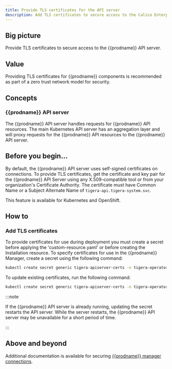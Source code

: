 ```yaml
---
title: Provide TLS certificates for the API server
description: Add TLS certificates to secure access to the Calico Enterprise API server.
---
```


## Big picture

Provide TLS certificates to secure access to the {{prodname}} API server.

## Value

Providing TLS certificates for {{prodname}} components is recommended as part of a zero trust network model for security.

## Concepts

### {{prodname}} API server

The {{prodname}} API server handles requests for {{prodname}} API resources. The main Kubernetes API server has an aggregation layer and will proxy requests for the {{prodname}} API resources to the {{prodname}} API server.

## Before you begin...

By default, the {{prodname}} API server uses self-signed certificates on connections. To provide TLS certificates,
get the certificate and key pair for the {{prodname}} API Server using any X.509-compatible tool or from your organization's Certificate Authority. The certificate must have Common Name or a Subject Alternate Name of `tigera-api.tigera-system.svc`.

This feature is available for Kubernetes and OpenShift.

## How to

### Add TLS certificates

To provide certificates for use during deployment you must create a secret before applying the 'custom-resource.yaml' or before creating the Installation resource. To specify certificates for use in the {{prodname}} Manager, create a secret using the following command:

```bash
kubectl create secret generic tigera-apiserver-certs -n tigera-operator --from-file=apiserver.crt=</path/to/certificate-file> --from-file=apiserver.key=</path/to/key-file>
```

To update existing certificates, run the following command:

```bash
kubectl create secret generic tigera-apiserver-certs -n tigera-operator --from-file=apiserver.crt=</path/to/certificate-file> --from-file=apiserver.key=</path/to/key-file> --dry-run -o yaml --save-config | kubectl replace -f -
```

:::note

If the {{prodname}} API server is already running, updating the secret restarts the API server. While the server restarts, the {{prodname}} API server may be unavailable for a short period of time.

:::

## Above and beyond

Additional documentation is available for securing [{{prodname}} manager connections](crypto-auth.mdx#connections-from-calico-enterprise-components-to-kube-apiserver-kubernetes-and-openshift).
